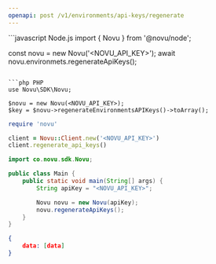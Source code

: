 ```yaml
---
openapi: post /v1/environments/api-keys/regenerate
---
```


<RequestExample>
```javascript Node.js
import { Novu } from '@novu/node';

const novu = new Novu('<NOVU_API_KEY>');
await novu.environmets.regenerateApiKeys();
```

```php PHP
use Novu\SDK\Novu;

$novu = new Novu(<NOVU_API_KEY>);
$key = $novu->regenerateEnvironmentsAPIKeys()->toArray();
```

```ruby Ruby
require 'novu'

client = Novu::Client.new('<NOVU_API_KEY>')
client.regenerate_api_keys()
```

```java Java
import co.novu.sdk.Novu;

public class Main {
    public static void main(String[] args) {
        String apiKey = "<NOVU_API_KEY>";

        Novu novu = new Novu(apiKey);
        novu.regenerateApiKeys();
    }
}
```

</RequestExample>

<ResponseExample>

```json Response
{
    data: [data]
}
```

</ResponseExample>